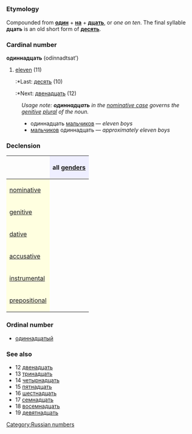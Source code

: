 =={{ru}}==
[[Category:Russian numbers]]
===Etymology===
Compounded from '''[[один]]''' + '''[[на]]''' + '''[[десять|дцать]]''', or ''one on ten''. The final syllable '''дцать''' is an old short form of '''[[десять]]'''.

=== Cardinal number ===
'''одиннадцать''' (odínnadtsat’)

#[[eleven]] (11)
#:*Last: [[десять]] (10)
#:*Next: [[двенадцать]] (12)

:''Usage note: '''''одиннадцать''''' in the [[nominative case]] governs the [[genitive]] [[plural]] of the noun.''
:*одиннадцать [[мальчик|мальчиков]] — ''eleven boys''
:*[[мальчик|мальчиков]] одиннадцать — ''approximately eleven boys''

===Declension===
{| border="1" cellpadding="4" cellspacing="0"
!
! style="background-color: #EFEFFF" align="center"|all [[gender]]s
|-
! style="background-color: #FFFFE0" align="left"|[[nominative case|nominative]]
| align="center"|{{Unicode|оди́ннадцать}}
|-
! style="background-color: #FFFFE0" align="left"|[[genitive case|genitive]]
| align="center"|{{Unicode|оди́ннадцати}}
|-
! style="background-color: #FFFFE0" align="left"|[[dative case|dative]]
| align="center"|{{Unicode|оди́ннадцати}}
|-
! style="background-color: #FFFFE0" align="left"|[[accusative case|accusative]]
| align="center"|{{Unicode|оди́ннадцать}}
|-
! style="background-color: #FFFFE0" align="left"|[[instrumental case|instrumental]]
| align="center"|{{Unicode|оди́ннадцатью}}
|-
! style="background-color: #FFFFE0" align="left"|[[prepositional case|prepositional]]
| align="center"|{{Unicode|об оди́ннадцати}}
|}

===Ordinal number===
*[[одиннадцатый]]

===See also===
*12 [[двенадцать]]
*13 [[тринадцать]]
*14 [[четырнадцать]]
*15 [[пятнадцать]]
*16 [[шестнадцать]]
*17 [[семнадцать]]
*18 [[восемнадцать]]
*19 [[девятнадцать]]